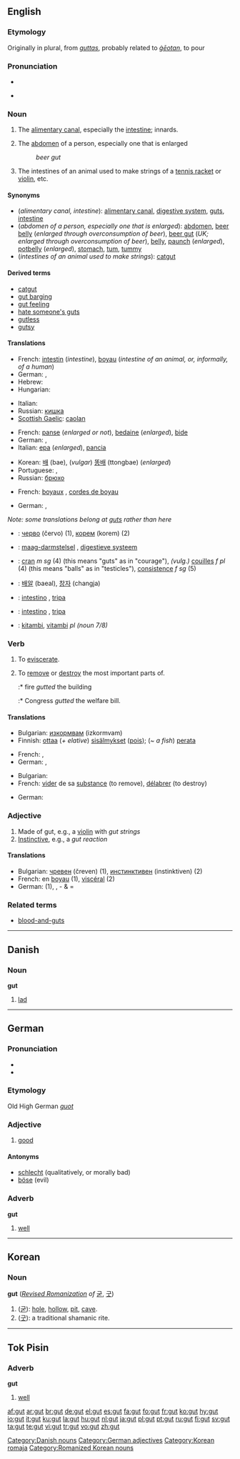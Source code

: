 {{also|GUT}}
{{also|guts}}
==English==

===Etymology===
Originally in plural, from {{etyl|ang}} ''[[guttas]]'', probably related to ''[[geotan|ġēotan]]'', to pour

===Pronunciation===
* {{IPA|/gʌt/}}
* {{audio|En-us-inlandnorth-gut.ogg|Audio (US-Inland North)}}
*: {{rhymes|ʌt}}

===Noun===
{{en-noun}}

# The [[alimentary canal]], especially the [[intestine]]; innards.
# {{informal}} The [[abdomen]] of a person, especially one that is enlarged
#: ''beer gut''
# {{uncountable}} The intestines of an animal used to make strings of a [[tennis racket]] or [[violin]], etc.

====Synonyms====
* (''alimentary canal, intestine''): [[alimentary canal]], [[digestive system]], [[guts]], [[intestine]]
* (''abdomen of a person, especially one that is enlarged''): [[abdomen]], [[beer belly]] (''enlarged through overconsumption of beer''), [[beer gut]] (''UK; enlarged through overconsumption of beer''), [[belly]], [[paunch]] (''enlarged''), [[potbelly]] (''enlarged''), [[stomach]], [[tum]], [[tummy]]
* (''intestines of an animal used to make strings''): [[catgut]]

====Derived terms====
* [[catgut]]
* [[gut barging]]
* [[gut feeling]]
* [[hate someone's guts]]
* [[gutless]]
* [[gutsy]]

====Translations====
{{trans-top|alimentary canal}}
* French: [[intestin]] {{m}} (''intestine''), [[boyau]] {{m}} (''intestine of an animal, or, informally, of a human'')
* German: {{t+|de|Darm|m}}, {{t+|de|Eingeweide|f|p}}
* Hebrew: {{he-translation|מעי|me`í}} {{m}}
* Hungarian: {{t|hu|zsiger}}
{{trans-mid}}
* Italian: {{t+|it|intestino|m}}
* Russian: [[кишка]] {{f}}
* [[Scottish Gaelic]]: [[caolan]] {{m}}
{{trans-bottom}}

{{trans-top|abdomen}}
* French: [[panse]] {{f}} (''enlarged or not''), [[bedaine]] {{f}} (''enlarged''), [[bide#French|bide]] {{m}}
* German: {{t+|de|Bauch|m}}, {{t-|de|Ranzen|m|p}}
* Italian: [[epa]] {{f}} (''enlarged''), [[pancia]] {{f}}
{{trans-mid}}
* Korean: [[배]] (bae), (''vulgar'') [[똥배]] (ttongbae) (''enlarged'')
* Portuguese: {{t+|pt|pança|f}}, {{t+|pt|barriga|f}}
* Russian: [[брюхо]] {{n}}
{{trans-bottom}}

{{trans-top|intestines of an animal used to make strings of a tennis racket or violin, etc}}
* French: [[boyau]]x {{m|p}}, [[corde de boyau|cordes de boyau]] {{f|p}}
{{trans-mid}}
* German: {{t+|de|Darm|f}}, {{t+|de|Darmsaite|f}}
{{trans-bottom}}

{{checktrans-top}}
''Note: some translations belong at [[guts]] rather than here''
* {{ttbc|Bulgarian}}: [[черво]] (červo) {{n}} (1), [[корем]] (korem) {{m}} (2)
* {{ttbc|Dutch}}: [[maag-darmstelsel]] {{n}}, [[digestieve systeem]] {{n}}
* {{ttbc|French}}: [[cran]] ''m sg'' (4) (this means "guts" as in "courage"), ''(vulg.)'' [[couille]]s ''f pl'' (4) (this means "balls" as in "testicles"), [[consistence]] ''f sg'' (5)
* {{ttbc|Korean}}: [[배알]] (baeal), [[창자]] (changja)
* {{ttbc|Portuguese}}: [[intestino]] {{m}}, [[tripa]] {{f}}
* {{ttbc|Spanish}}: [[intestino]] {{m}}, [[tripa]] {{f}}
* {{ttbc|Swahili}}: [[kitambi]], [[vitambi]] ''pl (noun 7/8)''
{{trans-bottom}}

===Verb===
{{en-verb|gut|t|ed}}

# {{transitive}} To [[eviscerate]].
# {{transitive}} To [[remove]] or [[destroy]] the most important parts of.
#:* fire ''gutted'' the building
#:* Congress ''gutted'' the welfare bill.

====Translations====
{{trans-top|To eviscerate}}
* Bulgarian: [[изкормвам]] (izkormvam)
* Finnish: [[ottaa]] (''+ elative'') [[sisälmys|sisälmykset]] ([[pois]]); (''~ a fish'') [[perata]]
{{trans-mid}}
* French: {{t+|fr|vider}}, {{t+|fr|éviscérer}}
* German: {{t+|de|ausnehmen}}, {{t-|de|ausweiden}}
{{trans-bottom}}

{{trans-top|To remove or destroy the most important parts of}}
* Bulgarian: {{t+|bg|унищожавам|tr=uništožavam|sc=Cyrl}}
* French: [[vider]] de sa [[substance]] (to remove), [[délabrer]] (to destroy)
{{trans-mid}}
* German: {{t-|de|ausweiden}}
{{trans-bottom}}

===Adjective===
{{en-adj}}

# Made of gut, e.g., a [[violin]] with ''gut strings''
# [[instinctive|Instinctive]], e.g., a ''gut reaction''

====Translations====
* Bulgarian: [[чревен]] (čreven) (1), [[инстинктивен]] (instinktiven) (2)
* French: en [[boyau]] (1), [[viscéral]] (2)
* German: {{t+|de|darmbesaitet}} (1), {{t+|de|instinktiv}}, {{t+|de|Bauch}}- & {{t+|de|Gefühl|n}} = {{t|de|Bauchgefühl}}

===Related terms===
* [[blood-and-guts]]

----

==Danish==

===Noun===
'''gut'''

# [[lad]]

[[Category:Danish nouns]]

----

==German==

===Pronunciation===
* {{audio|De-at-gut.ogg|audio (Austria)}}
* {{IPA|/gu:t/|lang=de}}

===Etymology===
Old High German ''[[guot]]''

===Adjective===
{{de-adj|comparative=besser |superlative=besten }}

# [[good]]

====Antonyms====
* [[schlecht]] (qualitatively, or morally bad)
* [[böse]] (evil)

===Adverb===
'''gut'''

# [[well]]

[[Category:German adjectives]]

----

==Korean==

===Noun===
'''gut''' (''[[w:Revised Romanization|Revised Romanization]] of'' [[굳]], [[굿]])

# ([[굳]]): [[hole]], [[hollow]], [[pit]], [[cave]].
# ([[굿]]): a traditional shamanic rite.

[[Category:Korean romaja]]
[[Category:Romanized Korean nouns]]

----

==Tok Pisin==

===Adverb===
'''gut'''

# [[well]]

[[af:gut]]
[[ar:gut]]
[[br:gut]]
[[de:gut]]
[[el:gut]]
[[es:gut]]
[[fa:gut]]
[[fo:gut]]
[[fr:gut]]
[[ko:gut]]
[[hy:gut]]
[[io:gut]]
[[it:gut]]
[[ku:gut]]
[[la:gut]]
[[hu:gut]]
[[nl:gut]]
[[ja:gut]]
[[pl:gut]]
[[pt:gut]]
[[ru:gut]]
[[fi:gut]]
[[sv:gut]]
[[ta:gut]]
[[te:gut]]
[[vi:gut]]
[[tr:gut]]
[[vo:gut]]
[[zh:gut]]